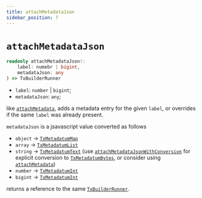 ```yaml
---
title: attachMetadataJson
sidebar_position: 7
---
```


# `attachMetadataJson`

```ts
readonly attachMetadataJson!: 
    label: numebr | bigint,
    metadataJson: any
) => TxBuilderRunner
```

- `label`: `number` | `bigint`;
- `metadataJson`: `any`;

like [`attachMetadata`](./attachMetadata),
adds a metadata entry for the given `label`,
or overrides if the same `label` was already present.

`metadataJson` is a jsavascript value converted as follows

- `object` -> [`TxMetadatumMap`](../cardano-ledger-ts/classes/TxMetadatumMap)
- `array` -> [`TxMetadatumList`](../cardano-ledger-ts/classes/TxMetadatumList)
- `string` -> [`TxMetadatumText`](../cardano-ledger-ts/classes/TxMetadatumText)
(use [`attachMetadataJsonWithConversion`](./attachMetadataJsonWithConversion)
for explicit conversion to [`TxMetadatumBytes`](../cardano-ledger-ts/classes/TxMetadatumBytes),
or consider using [`attachMetadata`](./attachMetadata))
- `number` -> [`TxMetadatumInt`](../cardano-ledger-ts/classes/TxMetadatumInt)
- `bigint` -> [`TxMetadatumInt`](../cardano-ledger-ts/classes/TxMetadatumInt)

returns a reference to the same [`TxBuilderRunner`](./TxBuilderRunner).